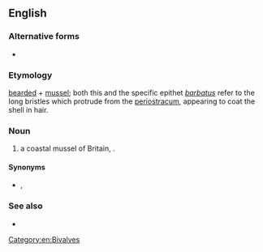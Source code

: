 {{also|bearded-mussel}}
==English==

===Alternative forms===
* {{l|en|Bearded Mussel}}

===Etymology===
[[bearded]] + [[mussel]]; both this and the specific epithet ''[[barbatus]]'' refer to the long bristles which protrude from the [[periostracum]], appearing to coat the shell in hair.

===Noun===
{{en-noun}}

# a coastal mussel of Britain, {{taxlink|Modiolus barbatus|species|noshow=1}}.

====Synonyms====
* {{sense|Modiolus barbatus}} {{vern|horse mussel}}, {{vern|horse-bearded mussel}}

===See also===
* {{l|en|bearded clam}}

[[Category:en:Bivalves]]